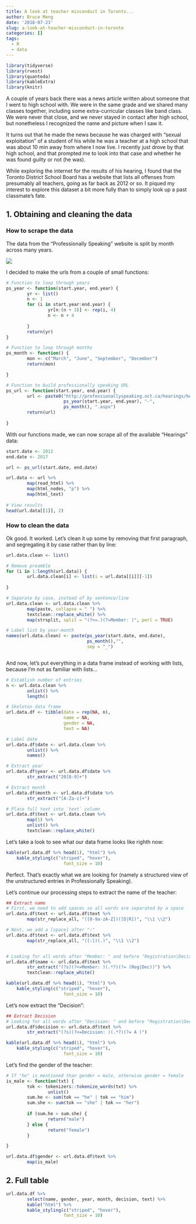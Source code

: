 ```yaml
---
title: A look at teacher misconduct in Toronto...
author: Bruce Meng
date: '2018-07-23'
slug: a-look-at-teacher-misconduct-in-toronto
categories: []
tags:
  - R
  - data
---
```


```r
library(tidyverse)
library(rvest)
library(quanteda)
library(kableExtra)
library(knitr)
```

A couple of years back there was a news article written about someone that I went to high school with. We were in the same grade and we shared many classes together, including some extra-curricular classes like band class. We were never that close, and we never stayed in contact after high school, but nonetheless I recognized the name and picture when I saw it.

It turns out that he made the news because he was charged with "sexual exploitation" of a student of his while he was a teacher at a high school that was about 10 min away from where I now live. I recently just drove by that high school, and that prompted me to look into that case and whether he was found guilty or not (he was).

While exploring the internet for the results of his hearing, I found that the Toronto District School Board has a website that lists all offenses from presumably all teachers, going as far back as 2012 or so. It piqued my interest to explore this dataset a bit more fully than to simply look up a past classmate's fate.

## 1. Obtaining and cleaning the data

### How to scrape the data

The data from the "Professionally Speaking" website is split by month across many years. 

![](pic as example)

I decided to make the urls from a couple of small functions:

```r
# Function to loop through years
ps_year <- function(start.year, end.year) {
        yr <- list()
        n <- 1
        for (i in start.year:end.year) {
                yr[n:(n + 3)] <- rep(i, 4)
                n <- n + 4
                
        }
        return(yr)
}

# Function to loop through months
ps_month <- function() {
        mon <- c("March", "June", "September", "December")
        return(mon)

}

# Function to build professionally speaking URL
ps_url <- function(start.year, end.year) {
        url <- paste0("http://professionallyspeaking.oct.ca/hearings/hearings-",
                      ps_year(start.year, end.year), "-",
                      ps_month(), ".aspx")
        return(url)
        
}

```

With our functions made, we can now scrape all of the available "Hearings" data:

```r
start.date <- 2012
end.date <- 2017

url <- ps_url(start.date, end.date)

url.data <- url %>%
        map(read_html) %>%
        map(html_nodes, "p") %>%
        map(html_text)
        
# View results
head(url.data[[1]], 2)

```

### How to clean the data

Ok good. It worked. Let's clean it up some by removing that first paragraph, and segregating it by case rather than by line:

```r
url.data.clean <- list()

# Remove preamble
for (i in 1:length(url.data)) {
        url.data.clean[i] <- list(i = url.data[[i]][-1])
        
}

# Separate by case, instead of by sentence/line
url.data.clean <- url.data.clean %>%
        map(paste, collapse = " ") %>%
        textclean::replace_white() %>%
        map(strsplit, split = "(?<=.)(?=Member: )", perl = TRUE)

# Label list by year-month
names(url.data.clean) <- paste(ps_year(start.date, end.date), 
                               ps_month(),"",
                               sep = "_")



```

And now, let's put everything in a data frame instead of working with lists, because I'm not as familiar with lists...

```r
# Establish number of entries
n <- url.data.clean %>%
        unlist() %>%
        length()

# Skeleton data frame
url.data.df <- tibble(date = rep(NA, n),
                      name = NA,
                      gender = NA,
                      text = NA)

# Label date
url.data.df$date <- url.data.clean %>%
        unlist() %>%
        names()

# Extract year
url.data.df$year <- url.data.df$date %>%
        str_extract("20[0-9]+")

# Extract month
url.data.df$month <- url.data.df$date %>%
        str_extract("[A-Za-z]+")

# Place full text into `text` column
url.data.df$text <- url.data.clean %>%
        map(1) %>%
        unlist() %>%
        textclean::replace_white()

```

Let's take a look to see what our data frame looks like righth now:

```r
kable(url.data.df %>% head(1), "html") %>%
    kable_styling(c("striped", "hover"),
                      font_size = 10)

```

Perfect. That's exactly what we are looking for (namely a structured view of the unstructured entries in Professionally Speaking).

Let's continue our processing steps to extract the name of the teacher:

```r
## Extract name
# First, we need to add spaces so all words are separated by a space
url.data.df$text <- url.data.df$text %>%
        map(str_replace_all, "([0-9a-zA-Z])([D|R])", "\\1 \\2")

# Next, we add a [space] after ":"
url.data.df$text <- url.data.df$text %>%
        map(str_replace_all, "([:])(.)", "\\1 \\2")


# Looking for all words after "Member: " and before "Registration|Decision"
url.data.df$name <- url.data.df$text %>%
        str_extract("(?s)(?<=Member: )(.*?)(?= (Reg|Dec))") %>%
        textclean::replace_white()

```

```r
kable(url.data.df %>% head(1), "html") %>%
    kable_styling(c("striped", "hover"),
                      font_size = 10)

```

Let's now extract the "Decision":

```r
## Extract Decision
# Looking for all words after "Decision: " and before "Registration|Decision"
url.data.df$decision <- url.data.df$text %>%
        str_extract("(?s)(?<=Decision: )(.*?)(?= A )")

```

```r
kable(url.data.df %>% head(1), "html") %>%
    kable_styling(c("striped", "hover"),
                      font_size = 10)

```

Let's find the gender of the teacher:

```r
# If "he" is mentioned than gender = male, otherwise gender = female
is_male <- function(txt) {
        tok <- tokenizers::tokenize_words(txt) %>%
                unlist()
        sum.he <- sum(tok == "he" | tok == "him")
        sum.she <- sum(tok == "she" | tok == "her")
        
        if (sum.he > sum.she) {
                return("male")
        } else {
                return("female")
        }

}

url.data.df$gender <- url.data.df$text %>%
        map(is_male)

```

## 2. Full table

```r
url.data.df %>%
        select(name, gender, year, month, decision, text) %>%
        kable("html") %>%
        kable_styling(c("striped", "hover"),
                      font_size = 10)

```
